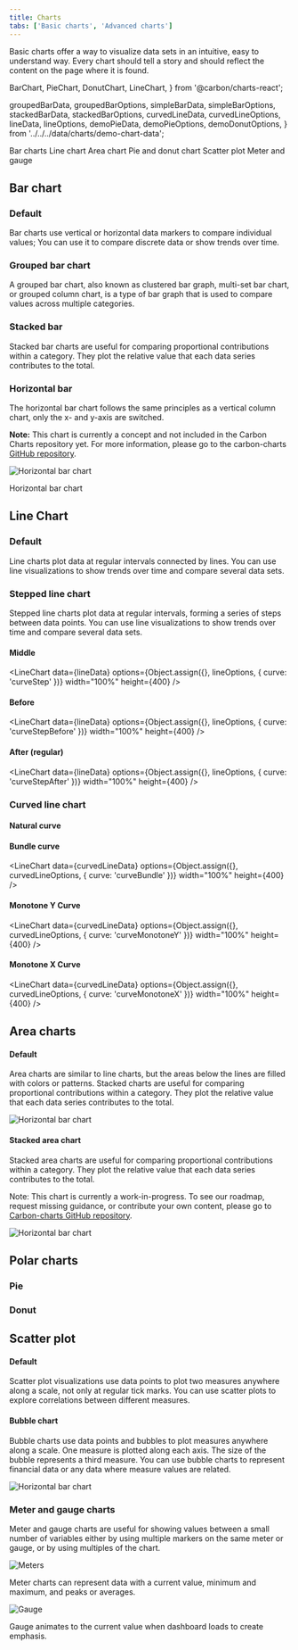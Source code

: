 ```yaml
---
title: Charts
tabs: ['Basic charts', 'Advanced charts']
---
```


<PageDescription>

Basic charts offer a way to visualize data sets in an intuitive, easy to understand way. Every chart should tell a story and should reflect the content on the page where it is found.

</PageDescription>


  BarChart,
  PieChart,
  DonutChart,
  LineChart,
} from '@carbon/charts-react';

  groupedBarData,
  groupedBarOptions,
  simpleBarData,
  simpleBarOptions,
  stackedBarData,
  stackedBarOptions,
  curvedLineData,
  curvedLineOptions,
  lineData,
  lineOptions,
  demoPieData,
  demoPieOptions,
  demoDonutOptions,
} from '../../../data/charts/demo-chart-data';

<AnchorLinks>

<AnchorLink>Bar charts</AnchorLink>
<AnchorLink>Line chart</AnchorLink>
<AnchorLink>Area chart</AnchorLink>
<AnchorLink>Pie and donut chart</AnchorLink>
<AnchorLink>Scatter plot</AnchorLink>
<AnchorLink>Meter and gauge</AnchorLink>

</AnchorLinks>

## Bar chart

### Default

Bar charts use vertical or horizontal data markers to compare individual values; You can use it to compare discrete data or show trends over time.

<BarChart
  data={simpleBarData}
  options={simpleBarOptions}
  width="100%"
  height={400}
/>

### Grouped bar chart

A grouped bar chart, also known as clustered bar graph, multi-set bar chart, or grouped column chart, is a type of bar graph that is used to compare values across multiple categories.

<BarChart
  data={groupedBarData}
  options={groupedBarOptions}
  width="100%"
  height={400}
/>

### Stacked bar

Stacked bar charts are useful for comparing proportional contributions within a category. They plot the relative value that each data series contributes to the total.

<BarChart
  data={stackedBarData}
  options={stackedBarOptions}
  width="100%"
  height={400}
/>

### Horizontal bar

The horizontal bar chart follows the same principles as a vertical column chart, only the x- and y-axis are switched.

<InlineNotification>

**Note:** This chart is currently a concept and not included in the Carbon Charts repository yet. For more information, please go to the carbon-charts [GitHub repository](https://github.com/carbon-design-system/carbon-charts).

</InlineNotification>

<Row>
<Column  colLg={8} colMd={6} colSm={4} noGutterSm>

![Horizontal bar chart](images/charts-basic-horizontalbar.png)

<Caption>Horizontal bar chart</Caption>

</Column>
</Row>

## Line Chart

### Default

Line charts plot data at regular intervals connected by lines. You can use line visualizations to show trends over time and compare several data sets.

<LineChart data={lineData} options={lineOptions} width="100%" height={400} />

### Stepped line chart

Stepped line charts plot data at regular intervals, forming a series of steps between data points. You can use line visualizations to show trends over time and compare several data sets.

#### Middle

<LineChart
  data={lineData}
  options={Object.assign({}, lineOptions, { curve: 'curveStep' })}
  width="100%"
  height={400}
/>

#### Before

<LineChart
  data={lineData}
  options={Object.assign({}, lineOptions, { curve: 'curveStepBefore' })}
  width="100%"
  height={400}
/>

#### After (regular)

<LineChart
  data={lineData}
  options={Object.assign({}, lineOptions, { curve: 'curveStepAfter' })}
  width="100%"
  height={400}
/>

### Curved line chart

#### Natural curve

<LineChart
  data={curvedLineData}
  options={curvedLineOptions}
  width="100%"
  height={400}
/>

#### Bundle curve

<LineChart
  data={curvedLineData}
  options={Object.assign({}, curvedLineOptions, { curve: 'curveBundle' })}
  width="100%"
  height={400}
/>

#### Monotone Y Curve

<LineChart
  data={curvedLineData}
  options={Object.assign({}, curvedLineOptions, { curve: 'curveMonotoneY' })}
  width="100%"
  height={400}
/>

#### Monotone X Curve

<LineChart
  data={curvedLineData}
  options={Object.assign({}, curvedLineOptions, { curve: 'curveMonotoneX' })}
  width="100%"
  height={400}
/>

## Area charts

#### Default

Area charts are similar to line charts, but the areas below the lines are filled with colors or patterns. Stacked charts are useful for comparing proportional contributions within a category. They plot the relative value that each data series contributes to the total.

<Row>
<Column  colLg={8} colMd={6} colSm={4} noGutterSm>

![Horizontal bar chart](images/charts-basic-area.png)

</Column>
</Row>

#### Stacked area chart

Stacked area charts are useful for comparing proportional contributions within a category. They plot the relative value that each data series contributes to the total.

<InlineNotificaton>

Note: This chart is currently a work-in-progress. To see our roadmap, request missing guidance, or contribute your own content, please go to [Carbon-charts GitHub repository](https://github.com/carbon-design-system/carbon-charts).

</InlineNotification>

<Row>
<Column  colLg={8} colMd={6} colSm={4} noGutterSm>

![Horizontal bar chart](images/charts-basic-areastacked.png)

</Column>
</Row>

## Polar charts

### Pie

<PieChart
  data={demoPieData}
  options={demoPieOptions}
  width="100%"
  height={400}
/>

### Donut

<DonutChart
  data={demoPieData}
  options={demoDonutOptions}
  width="100%"
  height={400}
/>

## Scatter plot

#### Default

Scatter plot visualizations use data points to plot two measures anywhere along a scale, not only at regular tick marks. You can use scatter plots to explore correlations between different measures.

#### Bubble chart

Bubble charts use data points and bubbles to plot measures anywhere along a scale. One measure is plotted along each axis. The size of the bubble represents a third measure. You can use bubble charts to represent financial data or any data where measure values are related.

<Row>
<Column  colLg={8} colMd={6} colSm={4} noGutterSm>

![Horizontal bar chart](images/charts-basic-bubble.png)

</Column>
</Row>

### Meter and gauge charts

Meter and gauge charts are useful for showing values between a small number of variables either by using multiple markers on the same meter or gauge, or by using multiples of the chart.

<Row>
<Column colMd={4} colLg={4}>

![Meters](images/charts-basic-meter.png)

<Caption>
Meter charts can represent data with a current value, minimum and maximum, and peaks or averages.
</Caption>
</Column>

<Column colMd={4} colLg={4}>

![Gauge](images/charts-basic-gauge.png)

<Caption>
  Gauge animates to the current value when dashboard loads to create emphasis.
</Caption>

</Column>
</Row>
